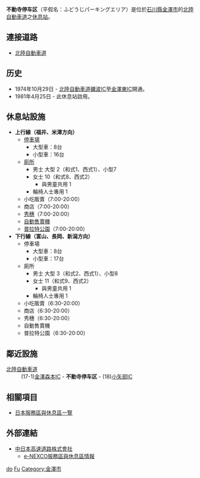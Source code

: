{{日本公路設施
|設施名稱 = 不動寺停车区
|色 = 
|圖像 = 
|pxl = 
|圖像簡介 = 
|公路名稱1 = [[北陸自動車道|北陸自動車道]]
|IC編號1 = 
|收費站編號1 = 
|記號1 = 不動寺
|起點1 = [[米原JCT|米原JCT]]
|距離1 = 184.9
|上一設施1 = [[金澤森本IC|金澤森本IC]]
|上一設施距離1 = 1.3
|下一設施1 = [[小矢部IC|小矢部IC]]
|下一設施距離1 = 13.1
|連接道路 = 
|啟用日期 = 1981年4月25日
|停用日期 = 
|流量 = 
|智能IC = 
|上行營業時間 = 7:00-20:00
|上行油站 = 
|上行油站營業時間 = 
|下行營業時間 = 6:30-20:00
|下行油站 = 
|下行油站營業時間 = 
|郵政編碼 = 920-0173（上行線）<br>920-0151（下行線）
|所在地 = （上行線）[[石川縣|石川縣]][[金澤市|金澤市]]不動寺町<br>（下行線）石川縣金澤市梨木町
|坐標 = {{coord|36|36|17.95|N|136|43|14.56|E}}
|備註 = 
}}
'''不動寺停车区'''（平假名：ふどうじパーキングエリア）是位於[[石川縣|石川縣]][[金澤市|金澤市]]的[[北陸自動車道|北陸自動車道]]之[[休息站|休息站]]。

== 連接道路 ==
* [[北陸自動車道|北陸自動車道]]

== 历史 ==
* 1974年10月29日 - [[北陸自動車道|北陸自動車道]][[礪波IC|礪波IC]]至[[金澤東IC|金澤東IC]]開通。
* 1981年4月25日 - 此休息站啟用。

==休息站設施==
*'''上行線（福井、米澤方向）'''
**[[停車場|停車場]]
***大型車：8台
***小型車：16台
**[[廁所|廁所]]
***男士 大型 2（和式1、西式1）、小型7
***女士 10（和式8、西式2）
****與男童共用 1
***輪椅人士專用 1
**小吃販賣（7:00-20:00）
**商店（7:00-20:00）
**[[秀穗|秀穗]]（7:00-20:00）
**[[自動售賣機|自動售賣機]]
**[[普拉特公園|普拉特公園]]（7:00-20:00）
*'''下行線（富山、長岡、新潟方向）'''
**停車場
***大型車：8台
***小型車：17台
**廁所
***男士 大型 3（和式2、西式1）、小型8
***女士 11（和式9、西式2）
****與男童共用 1
***輪椅人士專用 1
**小吃販賣（6:30-20:00）
**商店（6:30-20:00）
**秀穗（6:30-20:00）
**自動售賣機
**普拉特公園（6:30-20:00）

== 鄰近設施 ==
; [[北陸自動車道|北陸自動車道]]
: (17-1)[[金澤森本IC|金澤森本IC]] - '''不動寺停车区''' - (18)[[小矢部IC|小矢部IC]]

== 相關項目 ==
* [[日本服務區與休息區一覽|日本服務區與休息區一覽]]

== 外部連結 ==
* [http://www.c-nexco.co.jp/ 中日本高速道路株式會社]{{Wayback|url=http://www.c-nexco.co.jp/ |date=20160305223033 }}
** [https://web.archive.org/web/20101130163046/http://www.driveplaza.com/dp/SapaTop e-NEXCO服務區與休息區情報]

{{北陸自動車道}}

[[Category:日本服務區與休息區_Fu|do]]
[[Category:石川縣服務區與休息區|Fu]]
[[Category:金澤市|Category:金澤市]]